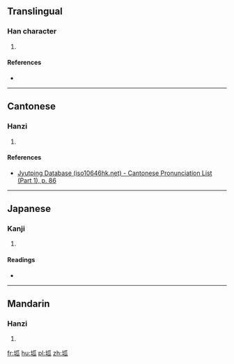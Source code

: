 ==Translingual==

===Han character===
{{Han char|rn=32|rad=土|as=05|sn=8|four=|canj=土竹女人 (GHVO)|ids=⿰[[土]][[瓜]]}}

# {{defn|Han|sort=土05}}

====References====
* {{Han ref|kx=0226.250|dkj=04980|hdz=10433.030|uh=576C|ud=22380}}

----

==Cantonese==

===Hanzi===
{{yue-hanzi|jyut=[[gwaa3]]|y=gwaa3}}

# {{defn|lang=yue|sort=土05}}

====References====
* [http://www.iso10646hk.net/jp/document/download.jsp Jyutping Database (iso10646hk.net) - Cantonese Pronunciation List (Part 1), p. 86]

----

==Japanese==

===Kanji===
{{ja-kanji|grade=|rs=土05}}

# {{defn|lang=ja|sort=土05}}

====Readings====
* {{ja-readings|on=[[か]] (ka), [[け]] (ke)|kun=}}

----

==Mandarin==

===Hanzi===
{{cmn-hanzi|pin=[[guà]] ([[gua4]])|wg=kua<sup>4</sup>}}

# {{defn|lang=cmn|sort=土05}}

[[fr:坬]]
[[hu:坬]]
[[pl:坬]]
[[zh:坬]]
